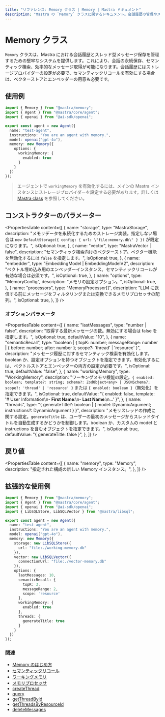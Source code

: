 ```yaml
---
title: "リファレンス: Memory クラス | Memory | Mastra ドキュメント"
description: "Mastra の `Memory` クラスに関するドキュメント。会話履歴の管理やスレッド単位でのメッセージ保存を行うための堅牢なシステムを提供します。"
---
```


# Memory クラス

`Memory` クラスは、Mastra における会話履歴とスレッド型メッセージ保存を管理するための堅牢なシステムを提供します。これにより、会話の永続保存、セマンティック検索、効率的なメッセージ取得が可能になります。会話履歴にはストレージプロバイダーの設定が必要で、セマンティックリコールを有効にする場合は、ベクターストアとエンベッダーの用意も必要です。

## 使用例

```typescript filename="src/mastra/agents/test-agent.ts" showLineNumbers copy
import { Memory } from "@mastra/memory";
import { Agent } from "@mastra/core/agent";
import { openai } from "@ai-sdk/openai";

export const agent = new Agent({
  name: "test-agent",
  instructions: "You are an agent with memory.",
  model: openai("gpt-4o"),
  memory: new Memory({
    options: {
      workingMemory: {
        enabled: true
      }
    }
  })
});
```

> エージェントで `workingMemory` を有効化するには、メインの Mastra インスタンスにストレージプロバイダーを設定する必要があります。詳しくは [Mastra class](../core/mastra-class.mdx) を参照してください。

## コンストラクターのパラメーター

<PropertiesTable
  content={[
    {
      name: "storage",
      type: "MastraStorage",
      description: "メモリデータを永続化するためのストレージ実装。指定しない場合は `new DefaultStorage({ config: { url: \"file:memory.db\" } })` が既定になります。",
      isOptional: true,
    },
    {
      name: "vector",
      type: "MastraVector | false",
      description: "セマンティック検索向けのベクターストア。ベクター機能を無効化するには `false` を指定します。",
      isOptional: true,
    },
    {
      name: "embedder",
      type: "EmbeddingModel<string> | EmbeddingModelV2<string>",
      description: "ベクトル埋め込み用のエンベッダーインスタンス。セマンティックリコールが有効な場合は必須です。",
      isOptional: true,
    },
    {
      name: "options",
      type: "MemoryConfig",
      description: "メモリの設定オプション。",
      isOptional: true,
    },
    {
      name: "processors",
      type: "MemoryProcessor[]",
      description: "LLM に送信する前にメッセージをフィルタリングまたは変換できるメモリプロセッサの配列。",
      isOptional: true,
    },
  ]}
/>

### オプションパラメータ

<PropertiesTable
  content={[
    {
      name: "lastMessages",
      type: "number | false",
      description: "取得する最新メッセージの数。無効にする場合は false を指定します。",
      isOptional: true,
      defaultValue: "10",
    },
    {
      name: "semanticRecall",
      type: "boolean | { topK: number; messageRange: number | { before: number; after: number }; scope?: 'thread' | 'resource' }",
      description: "メッセージ履歴に対するセマンティック検索を有効化します。boolean か、設定オプションを持つオブジェクトを指定できます。有効化するには、ベクトルストアとエンベッダーの両方の設定が必要です。",
      isOptional: true,
      defaultValue: "false",
    },
    {
      name: "workingMemory",
      type: "WorkingMemory",
      description: "ワーキングメモリ機能の設定。`{ enabled: boolean; template?: string; schema?: ZodObject<any> | JSONSchema7; scope?: 'thread' | 'resource' }` または `{ enabled: boolean }`（無効化）を指定できます。",
      isOptional: true,
      defaultValue: "{ enabled: false, template: '# User Information\\n- **First Name**:\\n- **Last Name**:\\n...' }",
    },
    {
      name: "threads",
      type: "{ generateTitle?: boolean | { model: DynamicArgument<MastraLanguageModel>; instructions?: DynamicArgument<string> } }",
      description: "メモリスレッドの作成に関する設定。`generateTitle` は、ユーザーの最初のメッセージからスレッドタイトルを自動生成するかどうかを制御します。boolean か、カスタムの model と instructions を含むオブジェクトを指定できます。",
      isOptional: true,
      defaultValue: "{ generateTitle: false }",
    },
  ]}
/>

## 戻り値

<PropertiesTable
  content={[
    {
      name: "memory",
      type: "Memory",
      description: "指定された構成の新しい Memory インスタンス。",
    },
  ]}
/>

## 拡張的な使用例

```typescript filename="src/mastra/agents/test-agent.ts" showLineNumbers copy
import { Memory } from "@mastra/memory";
import { Agent } from "@mastra/core/agent";
import { openai } from "@ai-sdk/openai";
import { LibSQLStore, LibSQLVector } from "@mastra/libsql";

export const agent = new Agent({
  name: "test-agent",
  instructions: "You are an agent with memory.",
  model: openai("gpt-4o"),
  memory: new Memory({
    storage: new LibSQLStore({
      url: "file:./working-memory.db"
    }),
    vector: new LibSQLVector({
      connectionUrl: "file:./vector-memory.db"
    }),
    options: {
      lastMessages: 10,
      semanticRecall: {
        topK: 3,
        messageRange: 2,
        scope: 'resource'
      },
      workingMemory: {
        enabled: true
      },
      threads: {
        generateTitle: true
      }
    }
  })
});
```

### 関連

- [Memory のはじめ方](/docs/memory/overview.mdx)
- [セマンティックリコール](/docs/memory/semantic-recall.mdx)
- [ワーキングメモリ](/docs/memory/working-memory.mdx)
- [メモリプロセッサ](/docs/memory/memory-processors.mdx)
- [createThread](/reference/memory/createThread.mdx)
- [query](/reference/memory/query.mdx)
- [getThreadById](/reference/memory/getThreadById.mdx)
- [getThreadsByResourceId](/reference/memory/getThreadsByResourceId.mdx)
- [deleteMessages](/reference/memory/deleteMessages.mdx)